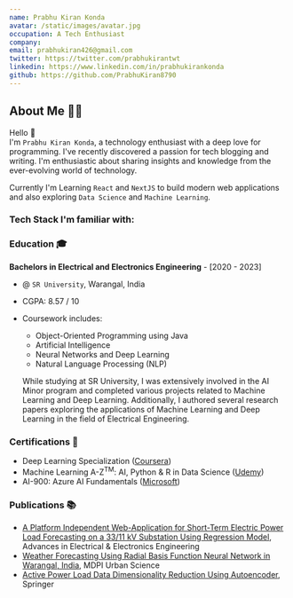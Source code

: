 ```yaml
---
name: Prabhu Kiran Konda
avatar: /static/images/avatar.jpg
occupation: A Tech Enthusiast
company:
email: prabhukiran426@gmail.com
twitter: https://twitter.com/prabhukirantwt
linkedin: https://www.linkedin.com/in/prabhukirankonda
github: https://github.com/PrabhuKiran8790
---
```



## About Me 👨‍💻

Hello <span className="wave">👋</span>  
I'm `Prabhu Kiran Konda`, a technology enthusiast with a deep love for programming. I've recently discovered a passion for tech blogging and writing. I'm enthusiastic about sharing insights and knowledge from the ever-evolving world of technology.

Currently I'm Learning `React` and `NextJS` to build modern web applications and also exploring `Data Science` and `Machine Learning`.

### Tech Stack I'm familiar with:

<FamiliarTechStack />

### Education 🎓

**Bachelors in Electrical and Electronics Engineering** - [2020 - 2023]

- @ `SR University`, Warangal, India
- CGPA: 8.57 / 10
- Coursework includes:

  - Object-Oriented Programming using Java
  - Artificial Intelligence
  - Neural Networks and Deep Learning
  - Natural Language Processing (NLP)

  While studying at SR University, I was extensively involved in the AI Minor program and completed various projects related to Machine Learning and Deep Learning. Additionally, I authored several research papers exploring the applications of Machine Learning and Deep Learning in the field of Electrical Engineering.

### Certifications 🏅

- Deep Learning Specialization ([Coursera](https://www.coursera.org/account/accomplishments/specialization/certificate/DYAT64RBNY2R))
- Machine Learning A-Z<sup>TM</sup>: AI, Python & R in Data Science ([Udemy](https://www.udemy.com/certificate/UC-1da0a923-8fb4-41a7-9166-c13adb00d2ad/))
- AI-900: Azure AI Fundamentals ([Microsoft](https://www.credly.com/badges/46b6842f-597c-4079-a876-fcd6ec7dd653?source=linked_in_profile))

### Publications 📚

- [A Platform Independent Web-Application for Short-Term Electric Power Load Forecasting on a 33/11 kV Substation Using Regression Model](http://advances.utc.sk/index.php/AEEE/article/view/4561), Advances in Electrical & Electronics Engineering
- [Weather Forecasting Using Radial Basis Function Neural Network in Warangal, India](https://www.mdpi.com/2413-8851/7/3/68), MDPI Urban Science
- [Active Power Load Data Dimensionality Reduction Using Autoencoder](https://link.springer.com/chapter/10.1007/978-981-99-2066-2_22), Springer
